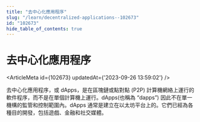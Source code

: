 ```yaml
---
title: "去中心化應用程序"
slug: "/learn/decentralized-applications--102673"
id: "102673"
hide_table_of_contents: true
---
```



# 去中心化應用程序

<ArticleMeta id={102673} updatedAt={'2023-09-26 13:59:02'} />
<div className='border-solid border-b border-t-0 my-4 border-[var(--ifm-color-gray-300)]' />

去中心化應用程序，或 dApps，是在區塊鏈或點對點 (P2P) 計算機網絡上運行的軟件程序，而不是在單個計算機上運行。dApps(也稱為 “dapps”) 因此不在單一機構的監管和控制範圍內。dApps 通常是建立在以太坊平台上的。它們已經為各種目的開發，包括遊戲、金融和社交媒體。
